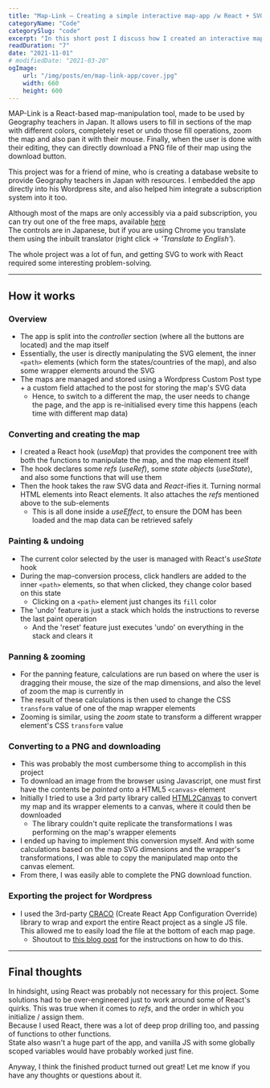 ```yaml
---
title: "Map-Link – Creating a simple interactive map-app /w React + SVG"
categoryName: "Code"
categorySlug: "code"
excerpt: "In this short post I discuss how I created an interactive map app, capable of panning, painting, zooming the map, and also saving the final map as a PNG"
readDuration: "7"
date: "2021-11-01"
# modifiedDate: "2021-03-20"
ogImage:
    url: "/img/posts/en/map-link-app/cover.jpg"
    width: 660
    height: 600
---
```


MAP-Link is a React-based map-manipulation tool, made to be used by Geography teachers in Japan. It allows users to fill in sections of the map with different colors, completely reset or undo those fill operations, zoom the map and also pan it with their mouse.
Finally, when the user is done with their editing, they can directly download a PNG file of their map using the download button.

This project was for a friend of mine, who is creating a database website to provide Geography teachers in Japan with resources. I embedded the app directly into his Wordpress site, and also helped him integrate a subscription system into it too.

Although most of the maps are only accessibly via a paid subscription, you can try out one of the free maps, available [here](https://ee-arts.biz/map/47%e9%83%bd%e9%81%93%e5%ba%9c%e7%9c%8c-2/)  
The controls are in Japanese, but if you are using Chrome you translate them using the inbuilt translator (right click -> _'Translate to English'_).

The whole project was a lot of fun, and getting SVG to work with React required some interesting problem-solving.

---

## How it works

### Overview

-   The app is split into the _controller_ section (where all the buttons are located) and the map itself
-   Essentially, the user is directly manipulating the SVG element, the inner `<path>` elements (which form the states/countries of the map), and also some wrapper elements around the SVG
-   The maps are managed and stored using a Wordpress Custom Post type + a custom field attached to the post for storing the map's SVG data
    -   Hence, to switch to a different the map, the user needs to change the page, and the app is re-initialised every time this happens (each time with different map data)

### Converting and creating the map

-   I created a React hook (_useMap_) that provides the component tree with both the functions to manipulate the map, and the map element itself
-   The hook declares some _refs_ (_useRef_), some _state objects_ (_useState_), and also some functions that will use them
-   Then the hook takes the raw SVG data and _React_-ifies it. Turning normal HTML elements into React elements. It also attaches the _refs_ mentioned above to the sub-elements
    -   This is all done inside a _useEffect_, to ensure the DOM has been loaded and the map data can be retrieved safely

### Painting & undoing

-   The current color selected by the user is managed with React's _useState_ hook
-   During the map-conversion process, click handlers are added to the inner `<path>` elements, so that when clicked, they change color based on this state
    -   Clicking on a `<path>` element just changes its `fill` color
-   The 'undo' feature is just a stack which holds the instructions to reverse the last paint operation
    -   And the 'reset' feature just executes 'undo' on everything in the stack and clears it

### Panning & zooming

-   For the panning feature, calculations are run based on where the user is dragging their mouse, the size of the map dimensions, and also the level of zoom the map is currently in
-   The result of these calculations is then used to change the CSS `transform` value of one of the map wrapper elements 
-   Zooming is similar, using the _zoom_ state to transform a different wrapper element's CSS `transform` value

### Converting to a PNG and downloading

-   This was probably the most cumbersome thing to accomplish in this project
-   To download an image from the browser using Javascript, one must first have the contents be _painted_ onto a HTML5 `<canvas>` element
-   Initially I tried to use a 3rd party library called [HTML2Canvas](https://html2canvas.hertzen.com/) to convert my map and its wrapper elements to a canvas, where it could then be downloaded
    -   The library couldn't quite replicate the transformations I was performing on the map's wrapper elements
-   I ended up having to implement this conversion myself. And with some calculations based on the map SVG dimensions and the wrapper's transformations, I was able to copy the manipulated map onto the canvas element.
-   From there, I was easily able to complete the PNG download function.

### Exporting the project for Wordpress

-   I used the 3rd-party [CRACO](https://github.com/gsoft-inc/craco) (Create React App Configuration Override) library to wrap and export the entire React project as a single JS file. This allowed me to easily load the file at the bottom of each map page.
    -   Shoutout to [this blog post](https://dev.to/julbrs/how-to-use-react-inside-a-wordpress-application-49i) for the instructions on how to do this.

---

## Final thoughts
In hindsight, using React was probably not necessary for this project. Some solutions had to be over-engineered just to work around some of React's quirks. This was true when it comes to _refs_, and the order in which you initialize / assign them.  
Because I used React, there was a lot of deep prop drilling too, and passing of functions to other functions.  
State also wasn't a huge part of the app, and vanilla JS with some globally scoped variables would have probably worked just fine.

Anyway, I think the finished product turned out great! Let me know if you have any thoughts or questions about it.
